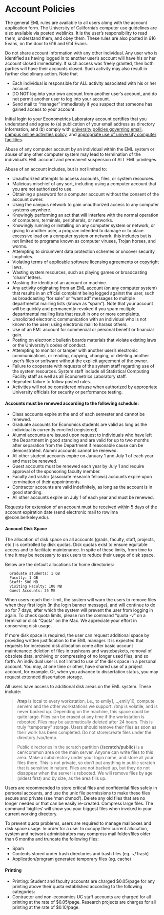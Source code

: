 # Account Policies

The general EML rules are available to all users along with the account
application form. The University of California's computer use guidelines
are also available via posted weblinks. It is the user's responsibility
to read them, understand them, and obey them. These rules are also
posted in 616 Evans, on the door to 616 and 614 Evans.

Do not share account information with any other individual. Any user who
is identified as having logged in to another user's account will have
his or her account closed immediately. If such access was freely
granted, then both parties will have their accounts closed. Such
activity may also result in further disciplinary action. Note that

-   Each individual is responsible for ALL activity associated with his
    or her account.
-   DO NOT log into your own account from another user's account, and do
    not permit another user to log into your account.
-   Send mail to "manager" immediately if you suspect that someone has
    gained access to your account.

Initial login to your Econometrics Laboratory account certifies that you
understand and agree to (a) publication of your email address as
directory information, and (b) comply with [university policies
governing
email](http://www.ucop.edu/ucophome/policies/ec/html/pp081805ecp.html),
[campus online activities
policy](http://technology.berkeley.edu/policy/online.html), and
[appropriate use of university computer
facilities](http://technology.berkeley.edu/policy/usepolicy.html).

Abuse of any computer account by an individual within the EML system or
abuse of any other computer system may lead to termination of the
individual's EML account and permanent suspension of ALL EML privileges.

Abuse of an account includes, but is not limited to:

-   Unauthorized attempts to access accounts, files, or system
    resources.
-   Malicious mischief of any sort, including using a computer account
    that you are not authorized to use.
-   Obtaining a password for a computer account without the consent of
    the account owner.
-   Using the campus network to gain unauthorized access to any computer
    systems anywhere.
-   Knowingly performing an act that will interfere with the normal
    operation of computers, terminals, peripherals, or networks.
-   Knowingly running or installing on any computer system or network,
    or giving to another user, a program intended to damage or to place
    excessive load on a computer system or network. this includes but is
    not limited to programs known as computer viruses, Trojan horses,
    and worms.
-   Attempting to circumvent data protection schemes or uncover security
    loopholes.
-   Violating terms of applicable software licensing agreements or
    copyright laws.
-   Wasting system resources, such as playing games or broadcasting
    "chain" letters.
-   Masking the identity of an account or machine.
-   Any activity originating from an EML account (on any computer
    system) that results in an official complaint being logged against
    the user, such as broadcasting "for sale" or "want ad" messages to
    multiple departmental mailling lists (known as "spam"). Note that
    your account will be quickly and permanently revoked if you spam
    multiple departmental mailing lists that result in one or more
    complaints.
-   Unsolicited electronic communication with an individual who is not
    known to the user; using electronic mail to harass others.
-   Use of an EML account for commercial or personal benefit or
    financial gain.
-   Posting on electronic bulletin boards materials that violate
    existing laws or the University's codes of conduct.
-   Attempting to monitor or tamper with another user's electronic
    communications, or reading, copying, changing, or deleting another
    user's files or software without the explicit agreement of the
    owner.
-   Failure to cooperate with requests of the system staff regarding use
    of the system resources. System staff include all Statistical
    Computing Facility staff as well as all Econometrics Laboratory
    staff.
-   Repeated failure to follow posted rules.
-   Activities will not be considered misuse when authorized by
    appropriate University officials for security or performance
    testing.

#### Accounts must be renewed according to the following schedule:

-   Class accounts expire at the end of each semester and cannot be
    renewed.
-   Graduate accounts for Economics students are valid as long as the
    individual is currently enrolled (registered)
-   Alumni accounts are issued upon request to individuals who have left
    the Department in good standing and are valid for up to two months
    after separation from the Department if reasonable cause can be
    demonstrated. Alumni accounts cannot be renewed.
-   All other student accounts expire on January 1 and July 1 of each
    year and must be renewed.
-   Guest accounts must be renewed each year by July 1 and require
    approval of the sponsoring faculty member.
-   Faculty and visitor (associate research fellows) accounts expire
    upon termination of their appointments.
-   Contractor accounts are valid indefinitely, as long as the account
    is in good standing.
-   All other accounts expire on July 1 of each year and must be
    renewed.

Requests for extension of an account must be received within 5 days of
the account expiration date (send electronic mail to rowilma
@econ.berkeley.edu).

#### Account Disk Space

The allocation of disk space on all accounts (grads, faculty, staff,
projects, etc.) is controlled by disk quotas. Disk quotas exist to
ensure equitable access and to facilitate maintenance. In spite of these
limits, from time to time it may be necessary to ask users to reduce
their usage of disk space.

Below are the default allocations for home directories:

      Graduate students: 1 GB
      Faculty: 1 GB
      Staff: 500 MB
      Visiting Faculty: 100 MB
      Guest Accounts: 25 MB

  

When users reach their limit, the system will warn the users to remove
files when they first login (in the login banner message), and will
continue to do so for 7 days, after which the system will prevent the
user from logging in again. To check quota limits, please run the
command "quota -v" on a terminal or click "Quota" on the Mac. We
appreciate your effort in conserving disk usage.

If more disk space is required, the user can request additional space by
providing written justification to the EML manager. It is expected that
requests for increased disk allocation come after basic account
maintenance: deletion of files in trashcans and wastebaskets, removal of
obsolete data, archiving or compressing of no longer used files, and so
forth. An individual user is not limited to use of the disk space in a
personal account. You may, at one time or other, have shared use of a
project account, for example. Or, when you advance to dissertation
status, you may request extended dissertation storage.

All users have access to additional disk areas on the EML system. These
include:

> **/tmp** is local to every workstation, i.e., to emily1,...,emily10,
> compute servers and the other workstations we support. /tmp is
> volatile, and is never backed up. Depending on the machine, this space
> could be quite large. Files can be erased at any time if the
> workstation is rebooted. Files may be automatically deleted after 24
> hours. This is truly "temporary" storage. Users should remove their
> files as soon as their work has been completed. Do not store/create
> files under the directory /var/temp.
>
> Public directories in the scratch partition **(/scratch/public)** is a
> cen/common area on the main server. Anyone can write files to this
> area. Make a subdirectory under your login name, and store all your
> files there. This is not private, so don't put anything in public
> scratch that is sensitive in nature. Files are not backed up, but they
> do not disappear when the server is rebooted. We will remove files by
> age (oldest first) and by size, as the area fills up.

Users are recommended to store critical files and confidential files
safely in personal accounts, and use the unix file permissions to make
these files secure and private (see 'man chmod'). Delete any old files
that are no longer needed or that can be easily re-created. Compress
large files. The command 'bigfiles' will show you your biggest files
when invoked in your current working directory.

To prevent quota problems, users are required to manage mailboxes and
disk space usage. In order for a user to occupy their current
allocation, system and network administrators may compress mail
folder/files older than 6 months and truncate the following files:

-   Spam
-   Contents stored under trash directories and trash files (eg.
    ~/Trash)
-   Application/program generated temporary files (eg. cache)

  

#### Printing

-   Printing: Student and faculty accounts are charged $0.05/page for
    any printing above their quota established according to the
    following categories:
-   Contractor and non-economics UC staff accounts are charged for all
    printing at the rate of $0.05/page. Research projects are charges
    for all printing at the rate of $0.10/page.


